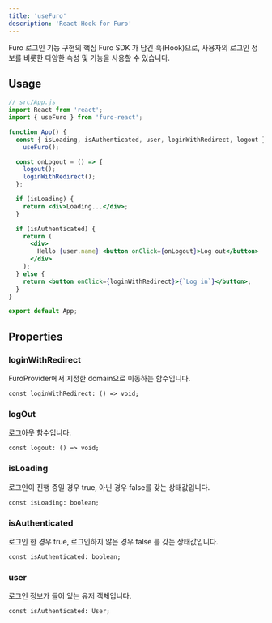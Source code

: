 ```yaml
---
title: 'useFuro'
description: 'React Hook for Furo'
---
```


Furo 로그인 기능 구현의 핵심 Furo SDK 가 담긴 훅(Hook)으로, 사용자의 로그인 정보를 비롯한 다양한 속성 및 기능을 사용할 수 있습니다.

## Usage

```jsx
// src/App.js
import React from 'react';
import { useFuro } from 'furo-react';

function App() {
  const { isLoading, isAuthenticated, user, loginWithRedirect, logout } =
    useFuro();

  const onLogout = () => {
    logout();
    loginWithRedirect();
  };

  if (isLoading) {
    return <div>Loading...</div>;
  }

  if (isAuthenticated) {
    return (
      <div>
        Hello {user.name} <button onClick={onLogout}>Log out</button>
      </div>
    );
  } else {
    return <button onClick={loginWithRedirect}>{`Log in`}</button>;
  }
}

export default App;
```

## Properties

### loginWithRedirect

FuroProvider에서 지정한 domain으로 이동하는 함수입니다.

`const loginWithRedirect: () => void;`

### logOut

로그아웃 함수입니다.

`const logout: () => void;`

### isLoading

로그인이 진행 중일 경우 true, 아닌 경우 false를 갖는 상태값입니다.

`const isLoading: boolean;`

### isAuthenticated

로그인 한 경우 true, 로그인하지 않은 경우 false 를 갖는 상태값입니다.

`const isAuthenticated: boolean;`

### user

로그인 정보가 들어 있는 유저 객체입니다.

`const isAuthenticated: User;`
